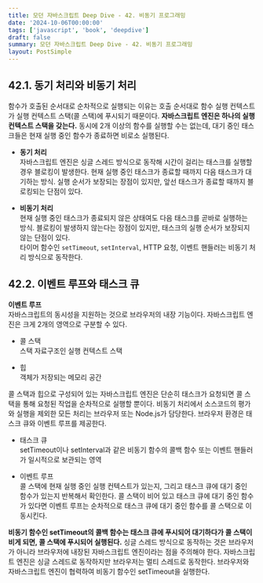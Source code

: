 ```yaml
---
title: 모던 자바스크립트 Deep Dive - 42. 비동기 프로그래밍
date: '2024-10-06T00:00:00'
tags: ['javascript', 'book', 'deepdive']
draft: false
summary: 모던 자바스크립트 Deep Dive - 42. 비동기 프로그래밍
layout: PostSimple
---
```


## 42.1. 동기 처리와 비동기 처리

함수가 호출된 순서대로 순차적으로 실행되는 이유는 호출 순서대로 함수 실행 컨텍스트가 실행 컨텍스트 스택(콜 스택)에 푸시되기 때문이다. **자바스크립트 엔진은 하나의 실행 컨텍스트 스택을 갖는다.** 동시에 2개 이상의 함수를 실행할 수는 없는데, 대기 중인 태스크들은 현재 실행 중인 함수가 종료하면 비로소 실행된다.

- **동기 처리**  
  자바스크립트 엔진은 싱글 스레드 방식으로 동작해 시간이 걸리는 태스크를 실행할 경우 블로킹이 발생한다. 현재 실행 중인 태스크가 종료할 때까지 다음 태스크가 대기하는 방식. 실행 순서가 보장되는 장점이 있지만, 앞선 태스크가 종료할 때까지 블로킹되는 단점이 있다.

- **비동기 처리**  
  현재 실행 중인 태스크가 종료되지 않은 상태여도 다음 태스크를 곧바로 실행하는 방식. 블로킹이 발생하지 않는다는 장점이 있지만, 태스크의 실행 순서가 보장되지 않는 단점이 있다.  
  타이머 함수인 `setTimeout`, `setInterval`, HTTP 요청, 이벤트 핸들러는 비동기 처리 방식으로 동작한다.

## 42.2. 이벤트 루프와 태스크 큐

**이벤트 루프**  
자바스크립트의 동시성을 지원하는 것으로 브라우저의 내장 기능이다. 자바스크립트 엔진은 크게 2개의 영역으로 구분할 수 있다.

- 콜 스택  
  스택 자료구조인 실행 컨텍스트 스택

- 힙  
  객체가 저장되는 메모리 공간

콜 스택과 힙으로 구성되어 있는 자바스크립트 엔진은 단순히 태스크가 요청되면 콜 스택을 통해 요청된 작업을 순차적으로 실행할 뿐이다. 비동기 처리에서 소스코드의 평가와 실행을 제외한 모든 처리는 브라우저 또는 Node.js가 담당한다. 브라우저 환경은 태스크 큐와 이벤트 루프를 제공한다.

- 태스크 큐  
  setTimeout이나 setInterval과 같은 비동기 함수의 콜백 함수 또는 이벤트 핸들러가 일시적으로 보관되는 영역

- 이벤트 루프  
  콜 스택에 현재 실행 중인 실행 컨텍스트가 있는지, 그리고 태스크 큐에 대기 중인 함수가 있는지 반복해서 확인한다. 콜 스택이 비어 있고 태스크 큐에 대기 중인 함수가 있다면 이벤트 루프는 순차적으로 태스크 큐에 대기 중인 함수를 콜 스택으로 이동시킨다.

**비동기 함수인 setTimeout의 콜백 함수는 태스크 큐에 푸시되어 대기하다가 콜 스택이 비게 되면, 콜 스택에 푸시되어 실행된다.** 싱글 스레드 방식으로 동작하는 것은 브라우저가 아니라 브라우저에 내장된 자바스크립트 엔진이라는 점을 주의해야 한다. 자바스크립트 엔진은 싱글 스레드로 동작하지만 브라우저는 멀티 스레드로 동작한다. 브라우저와 자바스크립트 엔진이 협력하여 비동기 함수인 setTimeout을 실행한다.
